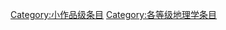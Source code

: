 {{catmore1|[[Wikipedia:地理学专题|Wikipedia:地理学专题]]}}
{{Articles by Quality| topic=地理学|project=地理学|format=TOC}}
{{Wikipedia category}}
{{emptycat}}
[[Category:小作品级条目|Category:小作品级条目]]
[[Category:各等级地理学条目|Category:各等级地理学条目]]